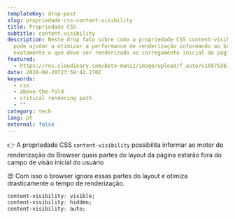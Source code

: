```yaml
---
templateKey: drop-post
slug: propriedade-css-content-visibility
title: Propriedade CSS
subtitle: content-visibility
description: Neste drop falo sobre como a propriedade CSS content-visibility
  pode ajudar a otimizar a performance de renderização informando ao browser
  exatamente o que deve ser renderizado no carregamento inicial da página.
featured:
  - https://res.cloudinary.com/beto-muniz/image/upload/f_auto/v1597536383/cv_kbmfdc.jpg
date: 2020-08-20T23:59:42.270Z
keywords:
  - css
  - above-the-fold
  - critical rendering path
  - ""
category: tech
lang: pt
external: false
---
```


<Drop>

👉 A propriedade CSS `content-visibility` possibilita informar ao motor de renderização do Browser quais partes do layout da página estarão fora do campo de visão inicial do usuário

😍 Com isso o browser ignora essas partes do layout e otimiza drasticamente o tempo de renderização.

```css
content-visibility: visible;
content-visibility: hidden;
content-visibility: auto;
```

</Drop>